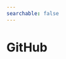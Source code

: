 ---
searchable: false
---


# GitHub

<Cards>
    <Card
        icon={" 📄 "}
        title="Conceptual Overview"
        href="/-contributing/github/conceptual-overview"
    />
    <Card
        icon={" 📄 "}
        title="General Workflow"
        href="/-contributing/github/general-workflow"
    />
    <Card
        icon={""}
        title="Placeholder"
        href="/"
    />
    <Card
        icon={""}
        title="Placeholder"
        href="/"
    />
</Cards>